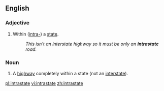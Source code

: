 ==English==
===Adjective===
{{en-adj|-}}

#{{US}}Within ([[intra-]]) a [[state]].
#:''This isn't an interstate highway so it must be only an '''intrastate''' road.''

===Noun===
{{en-noun}}

#{{US}}A [[highway]] completely within a state (not an [[interstate]]).

[[pl:intrastate]]
[[vi:intrastate]]
[[zh:intrastate]]